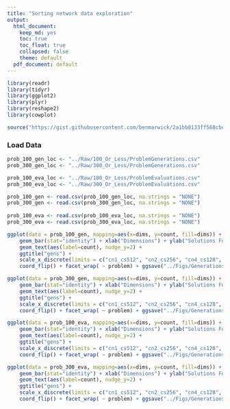 ---
title: "Sorting network data exploration"
output: 
  html_document: 
    keep_md: yes
    toc: true
    toc_float: true
    collapsed: false
    theme: default
  pdf_document: default
---

<!-- ## Setup -->

<!-- ### Dependencies -->

```{r}

library(readr)
library(tidyr)
library(ggplot2)
library(plyr)
library(reshape2)
library(cowplot)

source("https://gist.githubusercontent.com/benmarwick/2a1bb0133ff568cbe28d/Raw/HalfLife/fb53bd97121f7f9ce947837ef1a4c65a73bffb3f/geom_flat_violin.R")
```

### Load Data

```{r}

prob_100_gen_loc <- "../Raw/100_Or_Less/ProblemGenerations.csv"
prob_300_gen_loc <- "../Raw/300_Or_Less/ProblemGenerations.csv"

prob_100_eva_loc <- "../Raw/100_Or_Less/ProblemEvaluations.csv"
prob_300_eva_loc <- "../Raw/300_Or_Less/ProblemEvaluations.csv"


```

```{r}

prob_100_gen <- read.csv(prob_100_gen_loc, na.strings = "NONE")
prob_300_gen <- read.csv(prob_300_gen_loc, na.strings = "NONE")
 
prob_100_eva <- read.csv(prob_100_eva_loc, na.strings = "NONE")
prob_300_eva <- read.csv(prob_300_eva_loc, na.strings = "NONE")


```
<!-- ## Analysis -->

<!-- Count of solutions found per problem (50 replicates each) -->

```{r}

ggplot(data = prob_100_gen, mapping=aes(x=dims, y=count, fill=dims)) +
    geom_bar(stat="identity") + xlab("Dimensions") + ylab("Solutions Found") + guides(fill=FALSE) +
    geom_text(aes(label=count), nudge_y=2) +
    ggtitle("gens") +
    scale_x_discrete(limits = c("cn1_cs512", "cn2_cs256", "cn4_cs128", "cn8_cs64", "cn16_cs32", "cn32_cs16", "cn64_cs8", "cn128_cs4", "cn256_cs2")) +
    coord_flip() + facet_wrap( ~ problem) + ggsave("../Figs/Generations/SolutionCount/100_Or_Less/100Gens-ProblemCompare.png", height=5, width=5)

ggplot(data = prob_300_gen, mapping=aes(x=dims, y=count, fill=dims)) +
    geom_bar(stat="identity") + xlab("Dimensions") + ylab("Solutions Found") + guides(fill=FALSE) +
    geom_text(aes(label=count), nudge_y=2) +
    ggtitle("gens") +
    scale_x_discrete(limits = c("cn1_cs512", "cn2_cs256", "cn4_cs128", "cn8_cs64", "cn16_cs32", "cn32_cs16", "cn64_cs8", "cn128_cs4", "cn256_cs2")) +
    coord_flip() + facet_wrap( ~ problem) + ggsave("../Figs/Generations/SolutionCount/300_Or_Less/300Gens-ProblemCompare.png", height=5, width=5)

ggplot(data = prob_100_eva, mapping=aes(x=dims, y=count, fill=dims)) +
    geom_bar(stat="identity") + xlab("Dimensions") + ylab("Solutions Found") + guides(fill=FALSE) +
    geom_text(aes(label=count), nudge_y=2) +
    ggtitle("gens") +
    scale_x_discrete(limits = c("cn1_cs512", "cn2_cs256", "cn4_cs128", "cn8_cs64", "cn16_cs32", "cn32_cs16", "cn64_cs8", "cn128_cs4", "cn256_cs2")) +
    coord_flip() + facet_wrap( ~ problem) + ggsave("../Figs/Generations/SolutionCount/100_Or_Less/100Evals-ProblemCompare.png", height=5, width=5)

ggplot(data = prob_300_eva, mapping=aes(x=dims, y=count, fill=dims)) +
    geom_bar(stat="identity") + xlab("Dimensions") + ylab("Solutions Found") + guides(fill=FALSE) +
    geom_text(aes(label=count), nudge_y=2) +
    ggtitle("gens") +
    scale_x_discrete(limits = c("cn1_cs512", "cn2_cs256", "cn4_cs128", "cn8_cs64", "cn16_cs32", "cn32_cs16", "cn64_cs8", "cn128_cs4", "cn256_cs2")) +
    coord_flip() + facet_wrap( ~ problem) + ggsave("../Figs/Generations/SolutionCount/300_Or_Less/300Evals-ProblemCompare.png", height=5, width=5)
```







    